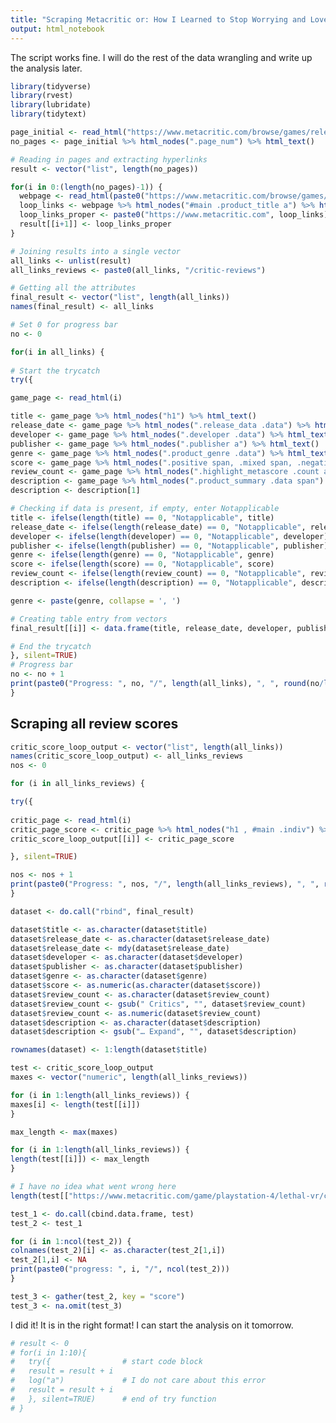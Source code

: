 ```yaml
---
title: "Scraping Metacritic or: How I Learned to Stop Worrying and Love Loops"
output: html_notebook
---
```

The script works fine. I will do the rest of the data wrangling and write up the analysis later.

```r
library(tidyverse)
library(rvest)
library(lubridate)
library(tidytext)
```

```r
page_initial <- read_html("https://www.metacritic.com/browse/games/release-date/available/ps4/metascore?page=0")
no_pages <- page_initial %>% html_nodes(".page_num") %>% html_text()
```

```r
# Reading in pages and extracting hyperlinks
result <- vector("list", length(no_pages))

for(i in 0:(length(no_pages)-1)) {
  webpage <- read_html(paste0("https://www.metacritic.com/browse/games/release-date/available/ps4/metascore?page=", i))
  loop_links <- webpage %>% html_nodes("#main .product_title a") %>% html_attr('href')
  loop_links_proper <- paste0("https://www.metacritic.com", loop_links)
  result[[i+1]] <- loop_links_proper
}

# Joining results into a single vector
all_links <- unlist(result)
all_links_reviews <- paste0(all_links, "/critic-reviews")
```

```r
# Getting all the attributes
final_result <- vector("list", length(all_links))
names(final_result) <- all_links

# Set 0 for progress bar
no <- 0

for(i in all_links) {
  
# Start the trycatch
try({    

game_page <- read_html(i)

title <- game_page %>% html_nodes("h1") %>% html_text()
release_date <- game_page %>% html_nodes(".release_data .data") %>% html_text()
developer <- game_page %>% html_nodes(".developer .data") %>% html_text()
publisher <- game_page %>% html_nodes(".publisher a") %>% html_text()
genre <- game_page %>% html_nodes(".product_genre .data") %>% html_text()
score <- game_page %>% html_nodes(".positive span, .mixed span, .negative span") %>% html_text()
review_count <- game_page %>% html_nodes(".highlight_metascore .count a") %>% html_text()
description <- game_page %>% html_nodes(".product_summary .data span") %>% html_text()
description <- description[1]

# Checking if data is present, if empty, enter Notapplicable
title <- ifelse(length(title) == 0, "Notapplicable", title)
release_date <- ifelse(length(release_date) == 0, "Notapplicable", release_date)
developer <- ifelse(length(developer) == 0, "Notapplicable", developer)
publisher <- ifelse(length(publisher) == 0, "Notapplicable", publisher)
genre <- ifelse(length(genre) == 0, "Notapplicable", genre)
score <- ifelse(length(score) == 0, "Notapplicable", score)
review_count <- ifelse(length(review_count) == 0, "Notapplicable", review_count)
description <- ifelse(length(description) == 0, "Notapplicable", description)

genre <- paste(genre, collapse = ', ')

# Creating table entry from vectors
final_result[[i]] <- data.frame(title, release_date, developer, publisher, genre, score, review_count, description)

# End the trycatch
}, silent=TRUE)
# Progress bar
no <- no + 1
print(paste0("Progress: ", no, "/", length(all_links), ", ", round(no/length(all_links)*100, 2), "%"))
}
```

## Scraping all review scores

```r
critic_score_loop_output <- vector("list", length(all_links))
names(critic_score_loop_output) <- all_links_reviews
nos <- 0

for (i in all_links_reviews) {

try({ 
   
critic_page <- read_html(i)
critic_page_score <- critic_page %>% html_nodes("h1 , #main .indiv") %>% html_text()
critic_score_loop_output[[i]] <- critic_page_score

}, silent=TRUE)

nos <- nos + 1
print(paste0("Progress: ", nos, "/", length(all_links_reviews), ", ", round(nos/length(all_links_reviews)*100, 2), "%"))
}
```

```r
dataset <- do.call("rbind", final_result)
```

```r
dataset$title <- as.character(dataset$title)
dataset$release_date <- as.character(dataset$release_date)
dataset$release_date <- mdy(dataset$release_date)
dataset$developer <- as.character(dataset$developer)
dataset$publisher <- as.character(dataset$publisher)
dataset$genre <- as.character(dataset$genre)
dataset$score <- as.numeric(as.character(dataset$score))
dataset$review_count <- as.character(dataset$review_count)
dataset$review_count <- gsub(" Critics", "", dataset$review_count)
dataset$review_count <- as.numeric(dataset$review_count)
dataset$description <- as.character(dataset$description)
dataset$description <- gsub("… Expand", "", dataset$description)

rownames(dataset) <- 1:length(dataset$title)
```

```r
test <- critic_score_loop_output
maxes <- vector("numeric", length(all_links_reviews))

for (i in 1:length(all_links_reviews)) {
maxes[i] <- length(test[[i]])
}

max_length <- max(maxes)

for (i in 1:length(all_links_reviews)) {
length(test[[i]]) <- max_length  
}

# I have no idea what went wrong here
length(test[["https://www.metacritic.com/game/playstation-4/lethal-vr/critic-reviews"]]) <- max_length

test_1 <- do.call(cbind.data.frame, test)
test_2 <- test_1

for (i in 1:ncol(test_2)) {
colnames(test_2)[i] <- as.character(test_2[1,i])
test_2[1,i] <- NA
print(paste0("progress: ", i, "/", ncol(test_2)))
}

test_3 <- gather(test_2, key = "score")
test_3 <- na.omit(test_3)
```

I did it! It is in the right format! I can start the analysis on it tomorrow.

```r
# result <- 0
# for(i in 1:10){
#   try({                # start code block
#   result = result + i
#   log("a")             # I do not care about this error
#   result = result + i
#   }, silent=TRUE)      # end of try function
# }
```


